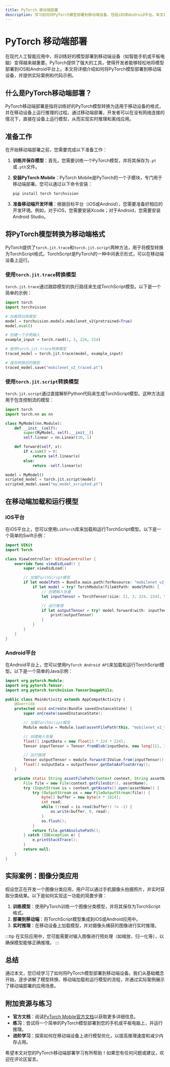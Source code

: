 ```yaml
---
title: PyTorch 移动端部署
description: 学习如何将PyTorch模型部署到移动端设备，包括iOS和Android平台。本文将从基础概念到实际案例，逐步讲解移动端部署的流程和注意事项。
---
```


# PyTorch 移动端部署

在现代人工智能应用中，将训练好的模型部署到移动端设备（如智能手机或平板电脑）变得越来越重要。PyTorch提供了强大的工具，使得开发者能够轻松地将模型部署到iOS和Android平台上。本文将详细介绍如何将PyTorch模型部署到移动端设备，并提供实际案例和代码示例。

## 什么是PyTorch移动端部署？

PyTorch移动端部署是指将训练好的PyTorch模型转换为适用于移动设备的格式，并在移动设备上运行推理的过程。通过移动端部署，开发者可以在没有网络连接的情况下，直接在设备上运行模型，从而实现实时推理和离线应用。

## 准备工作

在开始移动端部署之前，您需要完成以下准备工作：

1. **训练并保存模型**：首先，您需要训练一个PyTorch模型，并将其保存为`.pt`或`.pth`文件。
2. **安装PyTorch Mobile**：PyTorch Mobile是PyTorch的一个子模块，专门用于移动端部署。您可以通过以下命令安装：

   ```bash
   pip install torch torchvision
   ```

3. **准备移动端开发环境**：根据目标平台（iOS或Android），您需要准备好相应的开发环境。例如，对于iOS，您需要安装Xcode；对于Android，您需要安装Android Studio。

## 将PyTorch模型转换为移动端格式

PyTorch提供了`torch.jit.trace`和`torch.jit.script`两种方法，用于将模型转换为TorchScript格式。TorchScript是PyTorch的一种中间表示形式，可以在移动端设备上运行。

### 使用`torch.jit.trace`转换模型

`torch.jit.trace`通过跟踪模型的执行路径来生成TorchScript模型。以下是一个简单的示例：

```python
import torch
import torchvision

# 加载预训练模型
model = torchvision.models.mobilenet_v2(pretrained=True)
model.eval()

# 创建一个示例输入
example_input = torch.rand(1, 3, 224, 224)

# 使用torch.jit.trace转换模型
traced_model = torch.jit.trace(model, example_input)

# 保存转换后的模型
traced_model.save("mobilenet_v2_traced.pt")
```

### 使用`torch.jit.script`转换模型

`torch.jit.script`通过直接解析Python代码来生成TorchScript模型。这种方法适用于包含控制流的模型：

```python
import torch
import torch.nn as nn

class MyModel(nn.Module):
    def __init__(self):
        super(MyModel, self).__init__()
        self.linear = nn.Linear(10, 1)

    def forward(self, x):
        if x.sum() > 0:
            return self.linear(x)
        else:
            return -self.linear(x)

model = MyModel()
scripted_model = torch.jit.script(model)
scripted_model.save("my_model_scripted.pt")
```

## 在移动端加载和运行模型

### iOS平台

在iOS平台上，您可以使用`LibTorch`库来加载和运行TorchScript模型。以下是一个简单的Swift示例：

```swift
import UIKit
import Torch

class ViewController: UIViewController {
    override func viewDidLoad() {
        super.viewDidLoad()

        // 加载TorchScript模型
        if let modelPath = Bundle.main.path(forResource: "mobilenet_v2_traced", ofType: "pt") {
            if let model = try? TorchModule(fileAtPath: modelPath) {
                // 创建输入张量
                let inputTensor = TorchTensor(size: [1, 3, 224, 224], type: .float)

                // 运行推理
                if let outputTensor = try? model.forward(with: inputTensor) {
                    print(outputTensor)
                }
            }
        }
    }
}
```

### Android平台

在Android平台上，您可以使用`PyTorch Android API`来加载和运行TorchScript模型。以下是一个简单的Java示例：

```java
import org.pytorch.Module;
import org.pytorch.Tensor;
import org.pytorch.torchvision.TensorImageUtils;

public class MainActivity extends AppCompatActivity {
    @Override
    protected void onCreate(Bundle savedInstanceState) {
        super.onCreate(savedInstanceState);

        // 加载TorchScript模型
        Module module = Module.load(assetFilePath(this, "mobilenet_v2_traced.pt"));

        // 创建输入张量
        float[] inputData = new float[3 * 224 * 224];
        Tensor inputTensor = Tensor.fromBlob(inputData, new long[]{1, 3, 224, 224});

        // 运行推理
        Tensor outputTensor = module.forward(IValue.from(inputTensor)).toTensor();
        float[] outputData = outputTensor.getDataAsFloatArray();
    }

    private static String assetFilePath(Context context, String assetName) {
        File file = new File(context.getFilesDir(), assetName);
        try (InputStream is = context.getAssets().open(assetName)) {
            try (OutputStream os = new FileOutputStream(file)) {
                byte[] buffer = new byte[4 * 1024];
                int read;
                while ((read = is.read(buffer)) != -1) {
                    os.write(buffer, 0, read);
                }
                os.flush();
            }
            return file.getAbsolutePath();
        } catch (IOException e) {
            e.printStackTrace();
        }
        return null;
    }
}
```

## 实际案例：图像分类应用

假设您正在开发一个图像分类应用，用户可以通过手机摄像头拍摄照片，并实时获取分类结果。以下是如何实现这一功能的简要步骤：

1. **训练模型**：使用PyTorch训练一个图像分类模型，并将其保存为TorchScript格式。
2. **部署到移动端**：将TorchScript模型集成到iOS或Android应用中。
3. **实时推理**：在移动设备上加载模型，并对摄像头捕获的图像进行实时推理。

:::tip
在实际应用中，您可能需要对输入图像进行预处理（如缩放、归一化等），以确保模型能够正确推理。
:::

## 总结

通过本文，您已经学习了如何将PyTorch模型部署到移动端设备。我们从基础概念开始，逐步讲解了模型转换、移动端加载和运行模型的流程，并通过实际案例展示了移动端部署的应用场景。

## 附加资源与练习

- **官方文档**：阅读[PyTorch Mobile官方文档](https://pytorch.org/mobile/home/)以获取更多详细信息。
- **练习**：尝试将一个简单的PyTorch模型部署到您的手机或平板电脑上，并运行推理。
- **进阶学习**：探索如何在移动端设备上进行模型优化，以提高推理速度和减少内存占用。

希望本文对您的PyTorch移动端部署学习有所帮助！如果您有任何问题或建议，欢迎在评论区留言。